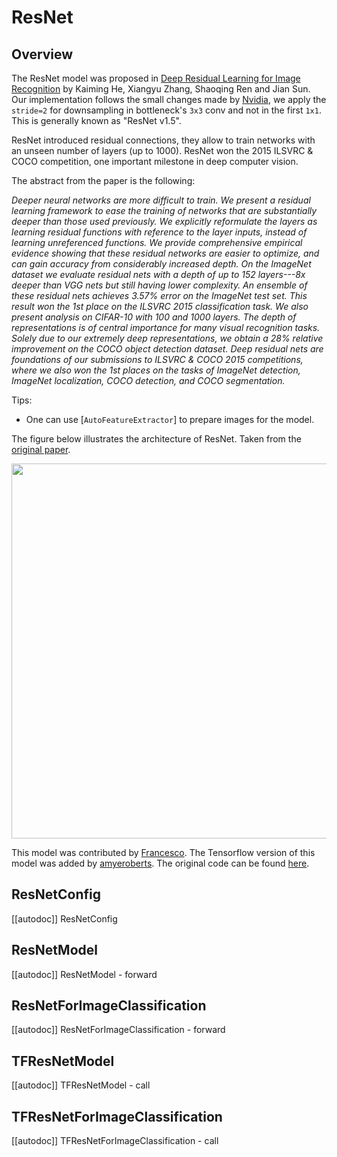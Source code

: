 <!--Copyright 2022 The HuggingFace Team. All rights reserved.

Licensed under the Apache License, Version 2.0 (the "License"); you may not use this file except in compliance with
the License. You may obtain a copy of the License at

http://www.apache.org/licenses/LICENSE-2.0

Unless required by applicable law or agreed to in writing, software distributed under the License is distributed on
an "AS IS" BASIS, WITHOUT WARRANTIES OR CONDITIONS OF ANY KIND, either express or implied. See the License for the
specific language governing permissions and limitations under the License.
-->

# ResNet

## Overview

The ResNet model was proposed in [Deep Residual Learning for Image Recognition](https://arxiv.org/abs/1512.03385) by Kaiming He, Xiangyu Zhang, Shaoqing Ren and Jian Sun. Our implementation follows the small changes made by [Nvidia](https://catalog.ngc.nvidia.com/orgs/nvidia/resources/resnet_50_v1_5_for_pytorch), we apply the `stride=2` for downsampling in bottleneck's `3x3` conv and not in the first `1x1`. This is generally known as "ResNet v1.5".

ResNet introduced residual connections, they allow to train networks with an unseen number of layers (up to 1000). ResNet won the 2015 ILSVRC & COCO competition, one important milestone in deep computer vision.

The abstract from the paper is the following:

*Deeper neural networks are more difficult to train. We present a residual learning framework to ease the training of networks that are substantially deeper than those used previously. We explicitly reformulate the layers as learning residual functions with reference to the layer inputs, instead of learning unreferenced functions. We provide comprehensive empirical evidence showing that these residual networks are easier to optimize, and can gain accuracy from considerably increased depth. On the ImageNet dataset we evaluate residual nets with a depth of up to 152 layers---8x deeper than VGG nets but still having lower complexity. An ensemble of these residual nets achieves 3.57% error on the ImageNet test set. This result won the 1st place on the ILSVRC 2015 classification task. We also present analysis on CIFAR-10 with 100 and 1000 layers.
The depth of representations is of central importance for many visual recognition tasks. Solely due to our extremely deep representations, we obtain a 28% relative improvement on the COCO object detection dataset. Deep residual nets are foundations of our submissions to ILSVRC & COCO 2015 competitions, where we also won the 1st places on the tasks of ImageNet detection, ImageNet localization, COCO detection, and COCO segmentation.*

Tips:

- One can use [`AutoFeatureExtractor`] to prepare images for the model.

The figure below illustrates the architecture of ResNet. Taken from the [original paper](https://arxiv.org/abs/1512.03385).

<img width="600" src="https://huggingface.co/datasets/huggingface/documentation-images/resolve/main/resnet_architecture.png"/>

This model was contributed by [Francesco](https://huggingface.co/Francesco). The Tensorflow version of this model was added by [amyeroberts](https://huggingface.co/amyeroberts). The original code can be found [here](https://github.com/KaimingHe/deep-residual-networks).

## ResNetConfig

[[autodoc]] ResNetConfig


## ResNetModel

[[autodoc]] ResNetModel
    - forward


## ResNetForImageClassification

[[autodoc]] ResNetForImageClassification
    - forward


## TFResNetModel

[[autodoc]] TFResNetModel
    - call


## TFResNetForImageClassification

[[autodoc]] TFResNetForImageClassification
    - call
